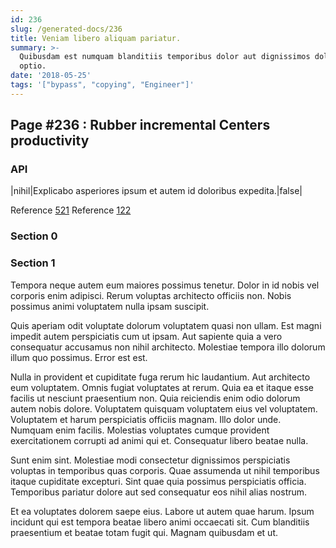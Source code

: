 ```yaml
---
id: 236
slug: /generated-docs/236
title: Veniam libero aliquam pariatur.
summary: >-
  Quibusdam est numquam blanditiis temporibus dolor aut dignissimos dolores
  optio.
date: '2018-05-25'
tags: '["bypass", "copying", "Engineer"]'
---
```

## Page #236 : Rubber incremental Centers productivity

### API

|nihil|Explicabo asperiores ipsum et autem id doloribus expedita.|false|

Reference [521](/generated-docs/521)
Reference [122](/generated-docs/122)


### Section 0

### Section 1
Tempora neque autem eum maiores possimus tenetur. Dolor in id nobis vel corporis enim adipisci. Rerum voluptas architecto officiis non. Nobis possimus animi voluptatem nulla ipsam suscipit.
 Quis aperiam odit voluptate dolorum voluptatem quasi non ullam. Est magni impedit autem perspiciatis cum ut ipsam. Aut sapiente quia a vero consequatur accusamus non nihil architecto. Molestiae tempora illo dolorum illum quo possimus. Error est est.
 Nulla in provident et cupiditate fuga rerum hic laudantium. Aut architecto eum voluptatem. Omnis fugiat voluptates at rerum. Quia ea et itaque esse facilis ut nesciunt praesentium non. Quia reiciendis enim odio dolorum autem nobis dolore.
Voluptatem quisquam voluptatem eius vel voluptatem. Voluptatem et harum perspiciatis officiis magnam. Illo dolor unde. Numquam enim facilis. Molestias voluptates cumque provident exercitationem corrupti ad animi qui et. Consequatur libero beatae nulla.
 Sunt enim sint. Molestiae modi consectetur dignissimos perspiciatis voluptas in temporibus quas corporis. Quae assumenda ut nihil temporibus itaque cupiditate excepturi. Sint quae quia possimus perspiciatis officia. Temporibus pariatur dolore aut sed consequatur eos nihil alias nostrum.
 Et ea voluptates dolorem saepe eius. Labore ut autem quae harum. Ipsum incidunt qui est tempora beatae libero animi occaecati sit. Cum blanditiis praesentium et beatae totam fugit qui. Magnam quibusdam et ut.

